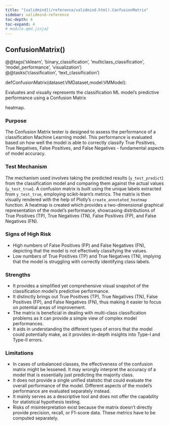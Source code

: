 ```yaml
---
title: "[validmind](/reference/validmind.html).ConfusionMatrix"
sidebar: validmind-reference
toc-depth: 4
toc-expand: 4
# module.qmd.jinja2
---
```


<!-- function.qmd.jinja2 -->

## ConfusionMatrix[()]{.muted}

<!-- signatures.jinja2 -->

::: {.signature}

<div class="decorator">@<!-- types.jinja2 - format_type --><span class="n">@tags('sklearn', 'binary_classification', 'multiclass_classification', 'model_performance', 'visualization')</span></div><div class="decorator">@<!-- types.jinja2 - format_type --><span class="n">@tasks('classification', 'text_classification')</span></div>
<span class="kw">def</span><span class="name">ConfusionMatrix</span>(<span class="params"><span class="n">dataset</span><span class="p">:</span><!-- types.jinja2 - format_type --><span class="n">VMDataset</span><span class="muted">,</span></span><span class="params"><span class="n">model</span><span class="p">:</span><!-- types.jinja2 - format_type --><span class="n">VMModel</span></span>):

:::

<!-- docstring.jinja2 -->

Evaluates and visually represents the classification ML model's predictive performance using a Confusion Matrix

heatmap.

### Purpose

The Confusion Matrix tester is designed to assess the performance of a classification Machine Learning model. This performance is evaluated based on how well the model is able to correctly classify True Positives, True Negatives, False Positives, and False Negatives - fundamental aspects of model accuracy.

### Test Mechanism

The mechanism used involves taking the predicted results (`y_test_predict`) from the classification model and comparing them against the actual values (`y_test_true`). A confusion matrix is built using the unique labels extracted from `y_test_true`, employing scikit-learn's metrics. The matrix is then visually rendered with the help of Plotly's `create_annotated_heatmap` function. A heatmap is created which provides a two-dimensional graphical representation of the model's performance, showcasing distributions of True Positives (TP), True Negatives (TN), False Positives (FP), and False Negatives (FN).

### Signs of High Risk

- High numbers of False Positives (FP) and False Negatives (FN), depicting that the model is not effectively classifying the values.
- Low numbers of True Positives (TP) and True Negatives (TN), implying that the model is struggling with correctly identifying class labels.

### Strengths

- It provides a simplified yet comprehensive visual snapshot of the classification model's predictive performance.
- It distinctly brings out True Positives (TP), True Negatives (TN), False Positives (FP), and False Negatives (FN), thus making it easier to focus on potential areas of improvement.
- The matrix is beneficial in dealing with multi-class classification problems as it can provide a simple view of complex model performances.
- It aids in understanding the different types of errors that the model could potentially make, as it provides in-depth insights into Type-I and Type-II errors.

### Limitations

- In cases of unbalanced classes, the effectiveness of the confusion matrix might be lessened. It may wrongly interpret the accuracy of a model that is essentially just predicting the majority class.
- It does not provide a single unified statistic that could evaluate the overall performance of the model. Different aspects of the model's performance are evaluated separately instead.
- It mainly serves as a descriptive tool and does not offer the capability for statistical hypothesis testing.
- Risks of misinterpretation exist because the matrix doesn't directly provide precision, recall, or F1-score data. These metrics have to be computed separately.
